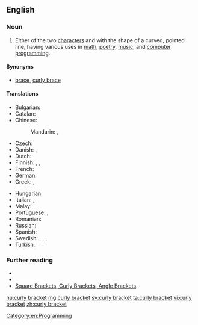 ==English==

===Noun===
{{en-noun}}

# Either of the two [[character]]s ''{{unsupported|left curly bracket}}'' and ''{{unsupported|right curly bracket}}'' with the shape of a curved, pointed line, having various uses in [[math]], [[poetry]], [[music]], and [[computer]] [[programming]].

====Synonyms====
* [[brace]], [[curly brace]]

====Translations====
{{trans-top|character}}
* Bulgarian: {{t|bg|голяма скоба}}
* Catalan: {{t+|ca|clau|f}}
* Chinese:
*: Mandarin: {{t|cmn|波形括號|sc=Hani}}, {{t|cmn|波形括号|tr=bōxíng kuòhào|sc=Hani}}
* Czech: {{t|cs|složená závorka|f}}
* Danish: {{t|da|tuborgklamme|c}}, {{t|da|tuborgparentes|c}}
* Dutch: {{t+|nl|accolade}}
* Finnish: {{t+|fi|aaltosulje}}, {{t|fi|aaltosulku}}, {{t|fi|aaltosulkumerkki}}
* French: {{t+|fr|accolade|f}}
* German: {{t|de|geschweifte Klammer|f}}
* Greek: {{t+|el|μύστακας|m}}, {{t+|el|άγκιστρο|n}}
{{trans-mid}}
* Hungarian: {{t+|hu|kapcsos zárójel}}
* Italian: {{t|it|parentesi graffa}}, {{t+|it|graffa}}
* Malay: {{t|ms|tanda kurung dakap}}
* Portuguese: {{t+|pt|chave|f}}, {{t+|pt|chaveta|f}} {{qualifier|mathematics}}
* Romanian: {{t+|ro|acoladă|f}}
* Russian: {{t|ru|фигу́рная ско́бка|f}}
* Spanish: {{t+|es|llave|f}}
* Swedish: {{t+|sv|klammerparentes|c}}, {{t|sv|måsvingeparentes|c}}, {{t+|sv|krullparentes|c}}, {{t+|sv|måsvinge|c}}
* Turkish: {{t|tr|küme parantezi}}
{{trans-bottom}}

===Further reading===
* {{pedia}}
* {{R:OneLook}}
* [http://www.scribendi.com/advice/square_brackets_curly_brackets_angle_brackets.en.html Square Brackets, Curly Brackets, Angle Brackets].

[[Category:en:Programming]]

[[hu:curly bracket]]
[[mg:curly bracket]]
[[sv:curly bracket]]
[[ta:curly bracket]]
[[vi:curly bracket]]
[[zh:curly bracket]]